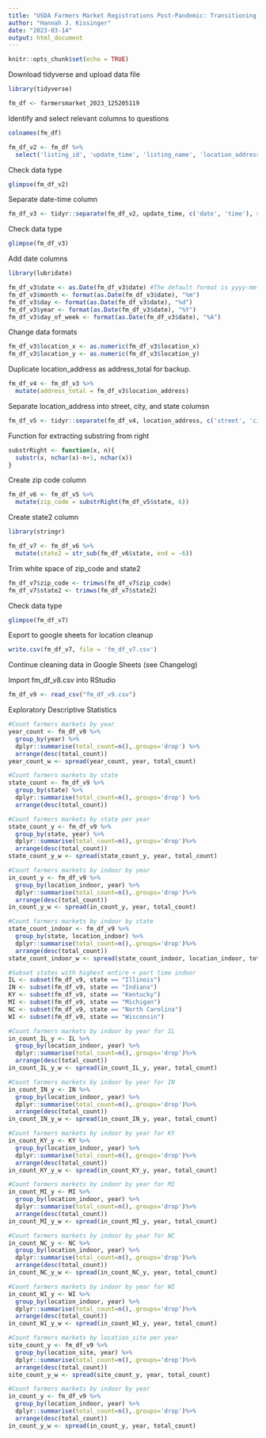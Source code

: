 ```yaml
---
title: "USDA Farmers Market Registrations Post-Pandemic: Transitioning to Online Directories R-Documentation"
author: "Hannah J. Kissinger"
date: "2023-03-14"
output: html_document
---
```


```r
knitr::opts_chunk$set(echo = TRUE)
```

Download tidyverse and upload data file
```r
library(tidyverse)

fm_df <- farmersmarket_2023_125205119
```

Identify and select relevant columns to questions
```r
colnames(fm_df)

fm_df_v2 <- fm_df %>% 
  select('listing_id', 'update_time', 'listing_name', 'location_address', 'location_x', 'location_y', 'location_site', 'location_indoor')
```

Check data type
```r
glimpse(fm_df_v2)
```

Separate date-time column
```r
fm_df_v3 <- tidyr::separate(fm_df_v2, update_time, c('date', 'time'), sep = ' ')
```

Check data type
```r
glimpse(fm_df_v3)
```

Add date columns
```r
library(lubridate)

fm_df_v3$date <- as.Date(fm_df_v3$date) #The default format is yyyy-mm-dd
fm_df_v3$month <- format(as.Date(fm_df_v3$date), "%m")
fm_df_v3$day <- format(as.Date(fm_df_v3$date), "%d")
fm_df_v3$year <- format(as.Date(fm_df_v3$date), "%Y")
fm_df_v3$day_of_week <- format(as.Date(fm_df_v3$date), "%A")
```

Change data formats
```r
fm_df_v3$location_x <- as.numeric(fm_df_v3$location_x)
fm_df_v3$location_y <- as.numeric(fm_df_v3$location_y)
```

Duplicate location_address as address_total for backup.
```r
fm_df_v4 <- fm_df_v3 %>% 
  mutate(address_total = fm_df_v3$location_address)
```

Separate location_address into street, city, and state columsn
```r
fm_df_v5 <- tidyr::separate(fm_df_v4, location_address, c('street', 'city', 'state'), sep = ', ')
```

Function for extracting substring from right
```r
substrRight <- function(x, n){
  substr(x, nchar(x)-n+1, nchar(x))
}
```

Create zip code column
```r
fm_df_v6 <- fm_df_v5 %>% 
  mutate(zip_code = substrRight(fm_df_v5$state, 6))
```

Create state2 column
```r
library(stringr)

fm_df_v7 <- fm_df_v6 %>% 
  mutate(state2 = str_sub(fm_df_v6$state, end = -6))
```

Trim white space of zip_code and state2
```r
fm_df_v7$zip_code <- trimws(fm_df_v7$zip_code)
fm_df_v7$state2 <- trimws(fm_df_v7$state2)
```

Check data type
```r
glimpse(fm_df_v7)
```

Export to google sheets for location cleanup
```r
write.csv(fm_df_v7, file = 'fm_df_v7.csv')
```

Continue cleaning data in Google Sheets (see Changelog)

Import fm_df_v8.csv into RStudio
```r
fm_df_v9 <- read_csv("fm_df_v9.csv")
```

Exploratory Descriptive Statistics
```r
#Count farmers markets by year
year_count <- fm_df_v9 %>% 
  group_by(year) %>% 
  dplyr::summarise(total_count=n(),.groups='drop') %>% 
  arrange(desc(total_count))
year_count_w <- spread(year_count, year, total_count)

#Count farmers markets by state
state_count <- fm_df_v9 %>% 
  group_by(state) %>% 
  dplyr::summarise(total_count=n(),.groups='drop') %>% 
  arrange(desc(total_count))

#Count farmers markets by state per year
state_count_y <- fm_df_v9 %>% 
  group_by(state, year) %>% 
  dplyr::summarise(total_count=n(),.groups='drop')%>% 
  arrange(desc(total_count))
state_count_y_w <- spread(state_count_y, year, total_count)

#Count farmers markets by indoor by year
in_count_y <- fm_df_v9 %>% 
  group_by(location_indoor, year) %>% 
  dplyr::summarise(total_count=n(),.groups='drop')%>% 
  arrange(desc(total_count))
in_count_y_w <- spread(in_count_y, year, total_count)

#Count farmers markets by indoor by state
state_count_indoor <- fm_df_v9 %>% 
  group_by(state, location_indoor) %>% 
  dplyr::summarise(total_count=n(),.groups='drop')%>% 
  arrange(desc(total_count))
state_count_indoor_w <- spread(state_count_indoor, location_indoor, total_count)

#Subset states with highest entire + part time indoor
IL <- subset(fm_df_v9, state == "Illinois")
IN <- subset(fm_df_v9, state == "Indiana")
KY <- subset(fm_df_v9, state == "Kentucky")
MI <- subset(fm_df_v9, state == "Michigan")
NC <- subset(fm_df_v9, state == "North Carolina")
WI <- subset(fm_df_v9, state == "Wisconsin")

#Count farmers markets by indoor by year for IL
in_count_IL_y <- IL %>% 
  group_by(location_indoor, year) %>% 
  dplyr::summarise(total_count=n(),.groups='drop')%>% 
  arrange(desc(total_count))
in_count_IL_y_w <- spread(in_count_IL_y, year, total_count)

#Count farmers markets by indoor by year for IN
in_count_IN_y <- IN %>% 
  group_by(location_indoor, year) %>% 
  dplyr::summarise(total_count=n(),.groups='drop')%>% 
  arrange(desc(total_count))
in_count_IN_y_w <- spread(in_count_IN_y, year, total_count)

#Count farmers markets by indoor by year for KY
in_count_KY_y <- KY %>% 
  group_by(location_indoor, year) %>% 
  dplyr::summarise(total_count=n(),.groups='drop')%>% 
  arrange(desc(total_count))
in_count_KY_y_w <- spread(in_count_KY_y, year, total_count)

#Count farmers markets by indoor by year for MI
in_count_MI_y <- MI %>% 
  group_by(location_indoor, year) %>% 
  dplyr::summarise(total_count=n(),.groups='drop')%>% 
  arrange(desc(total_count))
in_count_MI_y_w <- spread(in_count_MI_y, year, total_count)

#Count farmers markets by indoor by year for NC
in_count_NC_y <- NC %>% 
  group_by(location_indoor, year) %>% 
  dplyr::summarise(total_count=n(),.groups='drop')%>% 
  arrange(desc(total_count))
in_count_NC_y_w <- spread(in_count_NC_y, year, total_count)

#Count farmers markets by indoor by year for WI
in_count_WI_y <- WI %>% 
  group_by(location_indoor, year) %>% 
  dplyr::summarise(total_count=n(),.groups='drop')%>% 
  arrange(desc(total_count))
in_count_WI_y_w <- spread(in_count_WI_y, year, total_count)

#Count farmers markets by location_site per year
site_count_y <- fm_df_v9 %>% 
  group_by(location_site, year) %>% 
  dplyr::summarise(total_count=n(),.groups='drop')%>% 
  arrange(desc(total_count))
site_count_y_w <- spread(site_count_y, year, total_count)

#Count farmers markets by indoor by year
in_count_y <- fm_df_v9 %>% 
  group_by(location_indoor, year) %>% 
  dplyr::summarise(total_count=n(),.groups='drop')%>% 
  arrange(desc(total_count))
in_count_y_w <- spread(in_count_y, year, total_count)
```



